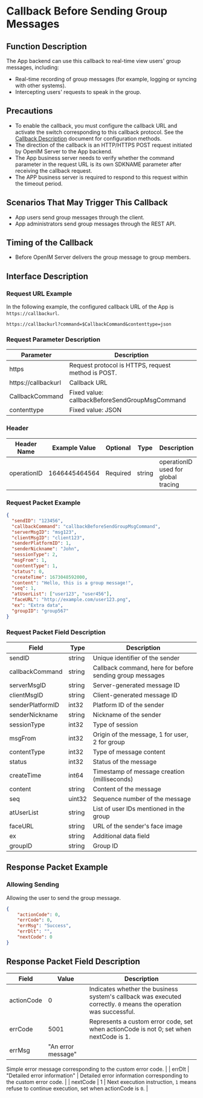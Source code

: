 # Callback Before Sending Group Messages

## Function Description
The App backend can use this callback to real-time view users' group messages, including:
- Real-time recording of group messages (for example, logging or syncing with other systems).
- Intercepting users' requests to speak in the group.

## Precautions
- To enable the callback, you must configure the callback URL and activate the switch corresponding to this callback protocol. See the [Callback Description](../introduction) document for configuration methods.
- The direction of the callback is an HTTP/HTTPS POST request initiated by OpenIM Server to the App backend.
- The App business server needs to verify whether the command parameter in the request URL is its own SDKNAME parameter after receiving the callback request.
- The APP business server is required to respond to this request within the timeout period.

## Scenarios That May Trigger This Callback
- App users send group messages through the client.
- App administrators send group messages through the REST API.

## Timing of the Callback
- Before OpenIM Server delivers the group message to group members.

## Interface Description

### Request URL Example
In the following example, the configured callback URL of the App is `https://callbackurl`.
```plaintext
https://callbackurl?command=$CallbackCommand&contenttype=json
```

### Request Parameter Description

| Parameter            | Description                                     |
|----------------------|-------------------------------------------------|
| https                | Request protocol is HTTPS, request method is POST. |
| https://callbackurl  | Callback URL                                    |
| CallbackCommand      | Fixed value: callbackBeforeSendGroupMsgCommand  |
| contenttype          | Fixed value: JSON                               |

### Header
| Header Name | Example Value  | Optional | Type   | Description                        |
|-------------|----------------|----------|--------|------------------------------------|
| operationID | 1646445464564  | Required | string | operationID used for global tracing |

### Request Packet Example
```json
{
  "sendID": "123456",
  "callbackCommand": "callbackBeforeSendGroupMsgCommand",
  "serverMsgID": "msg123",
  "clientMsgID": "client123",
  "senderPlatformID": 1,
  "senderNickname": "John",
  "sessionType": 2,
  "msgFrom": 1,
  "contentType": 1,
  "status": 0,
  "createTime": 1673048592000,
  "content": "Hello, this is a group message!",
  "seq": 1,
  "atUserList": ["user123", "user456"],
  "faceURL": "http://example.com/user123.png",
  "ex": "Extra data",
  "groupID": "group567"
}

```

### Request Packet Field Description

| Field             | Type    | Description                                          |
|-------------------|---------|------------------------------------------------------|
| sendID            | string  | Unique identifier of the sender                       |
| callbackCommand   | string  | Callback command, here for before sending group messages |
| serverMsgID       | string  | Server-generated message ID                          |
| clientMsgID       | string  | Client-generated message ID                          |
| senderPlatformID  | int32   | Platform ID of the sender                            |
| senderNickname    | string  | Nickname of the sender                               |
| sessionType       | int32   | Type of session                                      |
| msgFrom           | int32   | Origin of the message, 1 for user, 2 for group       |
| contentType       | int32   | Type of message content                              |
| status            | int32   | Status of the message                                |
| createTime        | int64   | Timestamp of message creation (milliseconds)         |
| content           | string  | Content of the message                               |
| seq               | uint32  | Sequence number of the message                       |
| atUserList        | string  | List of user IDs mentioned in the group              |
| faceURL           | string  | URL of the sender's face image                       |
| ex                | string  | Additional data field                                |
| groupID           | string  | Group ID                                             |

## Response Packet Example

### Allowing Sending
Allowing the user to send the group message.

```json
{
    "actionCode": 0,
    "errCode": 0,
    "errMsg": "Success",
    "errDlt": "",
    "nextCode": 0
}

```

## Response Packet Field Description

| Field       | Value         | Description                                             |
|-------------|---------------|---------------------------------------------------------|
| actionCode  | 0             | Indicates whether the business system's callback was executed correctly. `0` means the operation was successful. |
| errCode     | 5001          | Represents a custom error code, set when actionCode is not 0; set when nextCode is 1. |
| errMsg      | "An error message" |

Simple error message corresponding to the custom error code. |
| errDlt      | "Detailed error information" | Detailed error information corresponding to the custom error code. |
| nextCode    | 1             | Next execution instruction, `1` means refuse to continue execution, set when actionCode is `0`. |
